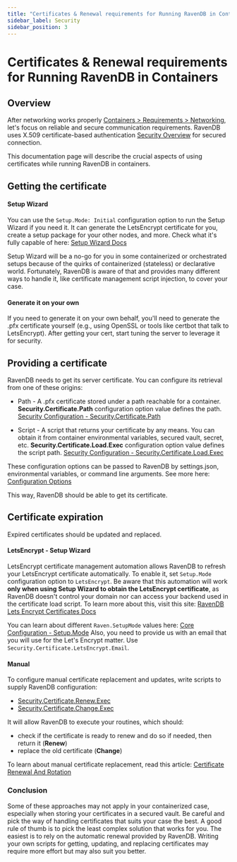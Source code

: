 ```yaml
---
title: "Certificates & Renewal requirements for Running RavenDB in Containers"
sidebar_label: Security
sidebar_position: 3
---
```



# Certificates & Renewal requirements for Running RavenDB in Containers


## **Overview**

After networking works properly [Containers &gt; Requirements &gt; Networking](./networking), let's focus on reliable and secure communication requirements.
RavenDB uses X.509 certificate-based authentication [Security Overview](../../../server/security/overview) for secured connection.


This documentation page will describe the crucial aspects of using certificates while running RavenDB in containers.

## Getting the certificate
#### Setup Wizard
You can use the `Setup.Mode: Initial` configuration option to run the Setup Wizard if you need it. It can generate the LetsEncrypt certificate for you, create a setup package for your other nodes, and more.
Check what it's fully capable of here: [Setup Wizard Docs](../../installation/setup-wizard)

Setup Wizard will be a no-go for you in some containerized or orchestrated setups because of the quirks of containerized (stateless) or declarative world.
Fortunately, RavenDB is aware of that and provides many different ways to handle it, like certificate management script injection, to cover your case.


#### Generate it on your own
If you need to generate it on your own behalf, you'll need to generate the .pfx certificate yourself (e.g., using OpenSSL or tools like certbot that talk to LetsEncrypt).
After getting your cert, start tuning the server to leverage it for security.

## Providing a certificate
RavenDB needs to get its server certificate. You can configure its retrieval from one of these origins:

- Path - A .pfx certificate stored under a path reachable for a container.
  **Security.Certificate.Path** configuration option value defines the path. [Security Configuration - Security.Certificate.Path](../../../server/configuration/security-configuration#security.certificate.path)

- Script - A script that returns your certificate by any means.
  You can obtain it from container environmental variables, secured vault, secret, etc.
  **Security.Certificate.Load.Exec** configuration option value defines the script path. [Security Configuration - Security.Certificate.Load.Exec](../../../server/configuration/security-configuration#security.certificate.load.exec)

These configuration options can be passed to RavenDB by settings.json, environmental variables, or command line arguments.
See more here: [Configuration Options](../../../server/configuration/configuration-options)

This way, RavenDB should be able to get its certificate.

## Certificate expiration
Expired certificates should be updated and replaced.

#### LetsEncrypt - Setup Wizard
LetsEncrypt certificate management automation allows RavenDB to refresh your LetsEncrypt certificate automatically.
To enable it, set `Setup.Mode` configuration option to `LetsEncrypt`.
Be aware that this automation will work **only when using Setup Wizard to obtain the LetsEncrypt certificate**, as RavenDB doesn't control your domain nor can access your backend used in the certificate load script.
To learn more about this, visit this site: [RavenDB Lets Encrypt Certificates Docs](../../../server/security/authentication/lets-encrypt-certificates)

You can learn about different `Raven.SetupMode` values here: [Core Configuration - Setup.Mode](../../../server/configuration/core-configuration#setup.mode)
Also, you need to provide us with an email that you will use for the Let's Encrypt matter. Use `Security.Certificate.LetsEncrypt.Email`.

#### Manual
To configure manual certificate replacement and updates, write scripts to supply RavenDB configuration:

- [Security.Certificate.Renew.Exec](../../../server/configuration/security-configuration#security.certificate.renew.exec) 
- [Security.Certificate.Change.Exec](../../../server/configuration/security-configuration#security.certificate.change.exec) 

It will allow RavenDB to execute your routines, which should:

- check if the certificate is ready to renew and do so if needed, then return it (**Renew**) 
- replace the old certificate (**Change**) 

To learn about manual certificate replacement, read this article: [Certificate Renewal And Rotation](../../../server/security/authentication/certificate-renewal-and-rotation)


### Conclusion
Some of these approaches may not apply in your containerized case, especially when storing your certificates in a secured vault.
Be careful and pick the way of handling certificates that suits your case the best.
A good rule of thumb is to pick the least complex solution that works for you.
The easiest is to rely on the automatic renewal provided by RavenDB.
Writing your own scripts for getting, updating, and replacing certificates may require more effort but may also suit you better.

